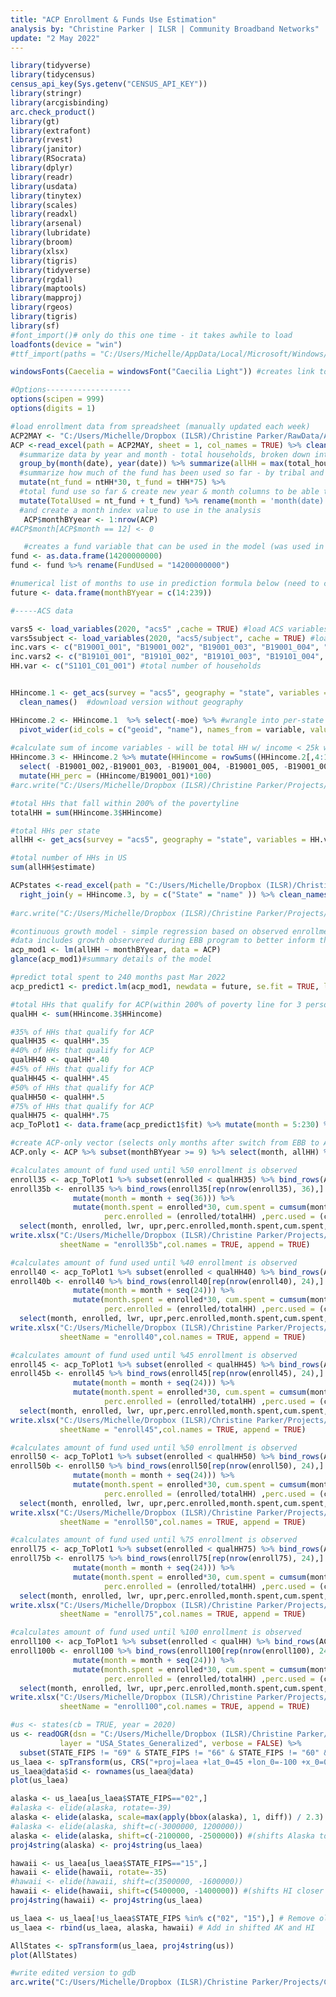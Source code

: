 ```yaml
---
title: "ACP Enrollment & Funds Use Estimation"
analysis by: "Christine Parker | ILSR | Community Broadband Networks"
update: "2 May 2022"
---
```



```r

library(tidyverse)
library(tidycensus)
census_api_key(Sys.getenv("CENSUS_API_KEY"))
library(stringr)
library(arcgisbinding)
arc.check_product()
library(gt)
library(extrafont)
library(rvest)
library(janitor)
library(RSocrata)
library(dplyr)
library(readr)
library(usdata)
library(tinytex)
library(scales)
library(readxl)
library(arsenal)
library(lubridate)
library(broom)
library(xlsx)
library(tigris)
library(tidyverse)
library(rgdal)
library(maptools)
library(mapproj)
library(rgeos)
library(tigris)
library(sf)
#font_import()# only do this one time - it takes awhile to load
loadfonts(device = "win")
#ttf_import(paths = "C:/Users/Michelle/AppData/Local/Microsoft/Windows/Fonts", recursive = TRUE)

windowsFonts(Caecelia = windowsFont("Caecilia Light")) #creates link to font to use in tables

#Options-------------------
options(scipen = 999)
options(digits = 1)
```

```r
#load enrollment data from spreadsheet (manually updated each week)
ACP2MAY <- "C:/Users/Michelle/Dropbox (ILSR)/Christine Parker/RawData/ACP/ACPWeeklyEnroll.xlsx"
ACP <-read_excel(path = ACP2MAY, sheet = 1, col_names = TRUE) %>% clean_names() %>%
  #summarize data by year and month - total households, broken down into tribal and non-tribal
  group_by(month(date), year(date)) %>% summarize(allHH = max(total_households), ntHH = max(non_tribal), tHH = max(tribal)) %>% 
  #summarize how much of the fund has been used so far - by tribal and non-tribal HH
  mutate(nt_fund = ntHH*30, t_fund = tHH*75) %>%
  #total fund use so far & create new year & month columns to be able to arrange...
  mutate(TotalUsed = nt_fund + t_fund) %>% rename(month = 'month(date)', year = 'year(date)') %>% arrange(year, month)
  #and create a month index value to use in the analysis
   ACP$monthBYyear <- 1:nrow(ACP)
#ACP$month[ACP$month == 12] <- 0

   #creates a fund variable that can be used in the model (was used in the original model set up, but is not currently being used)
fund <- as.data.frame(14200000000) 
fund <- fund %>% rename(FundUsed = "14200000000")

#numerical list of months to use in prediction formula below (need to change this after April)
future <- data.frame(monthBYyear = c(14:239))

#-----ACS data

vars5 <- load_variables(2020, "acs5" ,cache = TRUE) #load ACS variables in the 5 yr dataset
vars5subject <- load_variables(2020, "acs5/subject", cache = TRUE) #loads subject-table variables
inc.vars <- c("B19001_001", "B19001_002", "B19001_003", "B19001_004", "B19001_005" , "B19001_006", "B19001_007", "B19001_008", "B19001_009" ) #loads HH income fields from 5 year dataset (2015-2019) < $45K annual
inc.vars2 <- c("B19101_001", "B19101_002", "B19101_003", "B19101_004", "B19101_005"  ) #loads HH income fields from 5 year dataset (2015-2019)B19101_002
HH.var <- c("S1101_C01_001") #total number of households


HHincome.1 <- get_acs(survey = "acs5", geography = "state", variables = inc.vars, year = 2020, geometry = FALSE, moe_level = 95, state = NULL,cache_table = TRUE)%>%
  clean_names()  #download version without geography 

HHincome.2 <- HHincome.1  %>% select(-moe) %>% #wrangle into per-state records
  pivot_wider(id_cols = c("geoid", "name"), names_from = variable, values_from = estimate )  
  
#calculate sum of income variables - will be total HH w/ income < 25k within past 12 mo
HHincome.3 <- HHincome.2 %>% mutate(HHincome = rowSums((HHincome.2[,4:11]),na.rm = TRUE)) %>% 
  select( -B19001_002,-B19001_003, -B19001_004, -B19001_005, -B19001_006, -B19001_007, -B19001_008, -B19001_009) %>%
  mutate(HH_perc = (HHincome/B19001_001)*100) 
#arc.write("C:/Users/Michelle/Dropbox (ILSR)/Christine Parker/Projects/CBN InfoMap Requests/BroadbandingFunds/ACP/ACP/ACP.gdb/HHeligible2021",data = HHincome.3)

#total HHs that fall within 200% of the povertyline
totalHH = sum(HHincome.3$HHincome) 

#total HHs per state
allHH <- get_acs(survey = "acs5", geography = "state", variables = HH.var, year = 2020, geometry = FALSE, state = NULL, moe_level = 95, cache_table = TRUE) %>% clean_names()

#total number of HHs in US
sum(allHH$estimate)

ACPstates <-read_excel(path = "C:/Users/Michelle/Dropbox (ILSR)/Christine Parker/RawData/ACP/ACPstates2MAY2022.xlsx", sheet = 1, col_names = TRUE) %>%
  right_join(y = HHincome.3, by = c("State" = "name" )) %>% clean_names() %>% mutate(perc_EoE = (total_households/h_hincome)*100)
  
#arc.write("C:/Users/Michelle/Dropbox (ILSR)/Christine Parker/Projects/CBN InfoMap Requests/BroadbandingFunds/ACP/ACP/ACP.gdb/ACPstates",data = ACPstates)

```

```r

#continuous growth model - simple regression based on observed enrollment through 22 Mar 2022
#data includes growth observered during EBB program to better inform the model
acp_mod1 <- lm(allHH ~ monthBYyear, data = ACP) 
glance(acp_mod1)#summary details of the model

#predict total spent to 240 months past Mar 2022
acp_predict1 <- predict.lm(acp_mod1, newdata = future, se.fit = TRUE, level = .95, interval = "prediction") 

#total HHs that qualify for ACP(within 200% of poverty line for 3 person HH)
qualHH <- sum(HHincome.3$HHincome)

#35% of HHs that qualify for ACP
qualHH35 <- qualHH*.35
#40% of HHs that qualify for ACP
qualHH40 <- qualHH*.40
#45% of HHs that qualify for ACP
qualHH45 <- qualHH*.45
#50% of HHs that qualify for ACP
qualHH50 <- qualHH*.5
#75% of HHs that qualify for ACP
qualHH75 <- qualHH*.75
acp_ToPlot1 <- data.frame(acp_predict1$fit) %>% mutate(month = 5:230) %>% rename(enrolled = fit)#create index which represents months - currently predicting May 2022 and beyond

#create ACP-only vector (selects only months after switch from EBB to ACP)
ACP.only <- ACP %>% subset(monthBYyear >= 9) %>% select(month, allHH) %>% rename(enrolled = allHH)

#calculates amount of fund used until %50 enrollment is observed
enroll35 <- acp_ToPlot1 %>% subset(enrolled < qualHH35) %>% bind_rows(ACP.only) %>% arrange(month) 
enroll35b <- enroll35 %>% bind_rows(enroll35[rep(nrow(enroll35), 36),] %>%
              mutate(month = month + seq(36))) %>%
              mutate(month.spent = enrolled*30, cum.spent = cumsum(month.spent),
                     perc.enrolled = (enrolled/totalHH) ,perc.used = (cum.spent /14200000000)) %>%
  select(month, enrolled, lwr, upr,perc.enrolled,month.spent,cum.spent, perc.used) %>%
write.xlsx("C:/Users/Michelle/Dropbox (ILSR)/Christine Parker/Projects/CBN InfoMap Requests/BroadbandingFunds/BroadbandFunds/enrollACP.xlsx",
           sheetName = "enroll35b",col.names = TRUE, append = TRUE)

#calculates amount of fund used until %40 enrollment is observed
enroll40 <- acp_ToPlot1 %>% subset(enrolled < qualHH40) %>% bind_rows(ACP.only) %>% arrange(month) 
enroll40b <- enroll40 %>% bind_rows(enroll40[rep(nrow(enroll40), 24),] %>%
              mutate(month = month + seq(24))) %>%
              mutate(month.spent = enrolled*30, cum.spent = cumsum(month.spent),
                     perc.enrolled = (enrolled/totalHH) ,perc.used = (cum.spent /14200000000)) %>%
  select(month, enrolled, lwr, upr,perc.enrolled,month.spent,cum.spent, perc.used) %>%
write.xlsx("C:/Users/Michelle/Dropbox (ILSR)/Christine Parker/Projects/CBN InfoMap Requests/BroadbandingFunds/BroadbandFunds/enrollACP.xlsx",
           sheetName = "enroll40",col.names = TRUE, append = TRUE)

#calculates amount of fund used until %45 enrollment is observed
enroll45 <- acp_ToPlot1 %>% subset(enrolled < qualHH45) %>% bind_rows(ACP.only) %>% arrange(month) 
enroll45b <- enroll45 %>% bind_rows(enroll45[rep(nrow(enroll45), 24),] %>%
              mutate(month = month + seq(24))) %>%
              mutate(month.spent = enrolled*30, cum.spent = cumsum(month.spent),
                     perc.enrolled = (enrolled/totalHH) ,perc.used = (cum.spent /14200000000)) %>%
  select(month, enrolled, lwr, upr,perc.enrolled,month.spent,cum.spent, perc.used) %>%
write.xlsx("C:/Users/Michelle/Dropbox (ILSR)/Christine Parker/Projects/CBN InfoMap Requests/BroadbandingFunds/BroadbandFunds/enrollACP.xlsx",
           sheetName = "enroll45",col.names = TRUE, append = TRUE)

#calculates amount of fund used until %50 enrollment is observed
enroll50 <- acp_ToPlot1 %>% subset(enrolled < qualHH50) %>% bind_rows(ACP.only) %>% arrange(month) 
enroll50b <- enroll50 %>% bind_rows(enroll50[rep(nrow(enroll50), 24),] %>%
              mutate(month = month + seq(24))) %>%
              mutate(month.spent = enrolled*30, cum.spent = cumsum(month.spent),
                     perc.enrolled = (enrolled/totalHH) ,perc.used = (cum.spent /14200000000)) %>%
  select(month, enrolled, lwr, upr,perc.enrolled,month.spent,cum.spent, perc.used) %>%
write.xlsx("C:/Users/Michelle/Dropbox (ILSR)/Christine Parker/Projects/CBN InfoMap Requests/BroadbandingFunds/BroadbandFunds/enrollACP.xlsx",
           sheetName = "enroll50",col.names = TRUE, append = TRUE)

#calculates amount of fund used until %75 enrollment is observed
enroll75 <- acp_ToPlot1 %>% subset(enrolled < qualHH75) %>% bind_rows(ACP.only) %>% arrange(month) 
enroll75b <- enroll75 %>% bind_rows(enroll75[rep(nrow(enroll75), 24),] %>%
              mutate(month = month + seq(24))) %>%
              mutate(month.spent = enrolled*30, cum.spent = cumsum(month.spent),
                     perc.enrolled = (enrolled/totalHH) ,perc.used = (cum.spent /14200000000)) %>%
  select(month, enrolled, lwr, upr,perc.enrolled,month.spent,cum.spent, perc.used) %>%
write.xlsx("C:/Users/Michelle/Dropbox (ILSR)/Christine Parker/Projects/CBN InfoMap Requests/BroadbandingFunds/BroadbandFunds/enrollACP.xlsx",
           sheetName = "enroll75",col.names = TRUE, append = TRUE)

#calculates amount of fund used until %100 enrollment is observed
enroll100 <- acp_ToPlot1 %>% subset(enrolled < qualHH) %>% bind_rows(ACP.only) %>% arrange(month) 
enroll100b <- enroll100 %>% bind_rows(enroll100[rep(nrow(enroll100), 24),] %>%
              mutate(month = month + seq(24))) %>%
              mutate(month.spent = enrolled*30, cum.spent = cumsum(month.spent),
                     perc.enrolled = (enrolled/totalHH) ,perc.used = (cum.spent /14200000000)) %>%
  select(month, enrolled, lwr, upr,perc.enrolled,month.spent,cum.spent, perc.used) %>%
write.xlsx("C:/Users/Michelle/Dropbox (ILSR)/Christine Parker/Projects/CBN InfoMap Requests/BroadbandingFunds/BroadbandFunds/enrollACP.xlsx",
           sheetName = "enroll100",col.names = TRUE, append = TRUE)


```

```r

#us <- states(cb = TRUE, year = 2020)
us <- readOGR(dsn = "C:/Users/Michelle/Dropbox (ILSR)/Christine Parker/Projects/Maps/TheFabric/TheFabric.gdb",
           layer = "USA_States_Generalized", verbose = FALSE) %>% 
  subset(STATE_FIPS != "69" & STATE_FIPS != "66" & STATE_FIPS != "60" & STATE_FIPS != "72" & STATE_FIPS != "78")
us_laea <- spTransform(us, CRS("+proj=laea +lat_0=45 +lon_0=-100 +x_0=0 +y_0=0 +a=6370997 +b=6370997 +units=m +no_defs"))
us_laea@data$id <- rownames(us_laea@data)
plot(us_laea)

alaska <- us_laea[us_laea$STATE_FIPS=="02",]
#alaska <- elide(alaska, rotate=-39)
alaska <- elide(alaska, scale=max(apply(bbox(alaska), 1, diff)) / 2.3)
#alaska <- elide(alaska, shift=c(-3000000, 1200000))
alaska <- elide(alaska, shift=c(-2100000, -2500000)) #(shifts Alaska to SW also)
proj4string(alaska) <- proj4string(us_laea)

hawaii <- us_laea[us_laea$STATE_FIPS=="15",]
hawaii <- elide(hawaii, rotate=-35)
#hawaii <- elide(hawaii, shift=c(3500000, -1600000))
hawaii <- elide(hawaii, shift=c(5400000, -1400000)) #(shifts HI closer to TX)
proj4string(hawaii) <- proj4string(us_laea)

us_laea <- us_laea[!us_laea$STATE_FIPS %in% c("02", "15"),] # Remove old AK and HI
us_laea <- rbind(us_laea, alaska, hawaii) # Add in shifted AK and HI

AllStates <- spTransform(us_laea, proj4string(us))
plot(AllStates)

#write edited version to gdb
arc.write("C:/Users/Michelle/Dropbox (ILSR)/Christine Parker/Projects/CBN InfoMap Requests/BroadbandingFunds/ACP/ACP/ACP.gdb/StateBounds", data = AllStates)
```